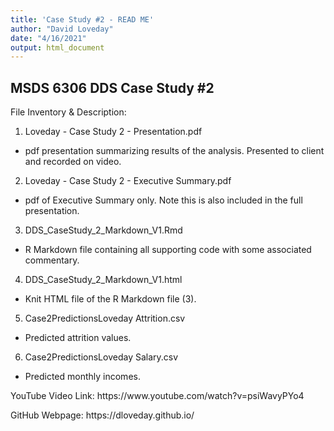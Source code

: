 ---
title: 'Case Study #2 - READ ME'
author: "David Loveday"
date: "4/16/2021"
output: html_document
---

## MSDS 6306 DDS Case Study #2

File Inventory & Description:

(1) Loveday - Case Study 2 - Presentation.pdf
  - pdf presentation summarizing results of the analysis.  Presented to client and recorded on video.

(2) Loveday - Case Study 2 - Executive Summary.pdf
  - pdf of Executive Summary only. Note this is also included in the full presentation.
  
(3) DDS_CaseStudy_2_Markdown_V1.Rmd
  - R Markdown file containing all supporting code with some associated commentary.

(4) DDS_CaseStudy_2_Markdown_V1.html
  - Knit HTML file of the R Markdown file (3).
  
(5) Case2PredictionsLoveday Attrition.csv
  - Predicted attrition values.
  
(6) Case2PredictionsLoveday Salary.csv
  - Predicted monthly incomes.
  

YouTube Video Link:
https://www.youtube.com/watch?v=psiWavyPYo4

GitHub Webpage:
https://dloveday.github.io/

